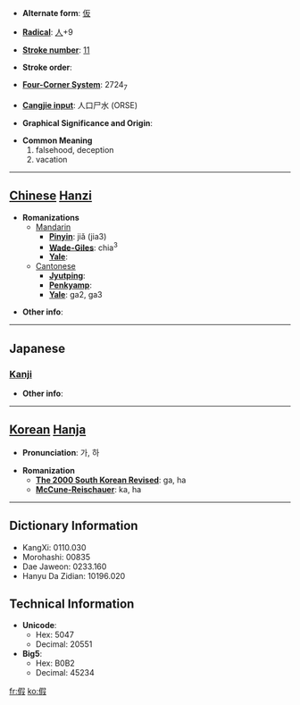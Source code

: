 * '''Alternate form''': [[仮]]

* '''[[Wiktionary:Chinese radical index| Radical]]''': [[Wiktionary:Chinese radical index 人|人]]+9

* '''[[Wiktionary:Chinese total strokes index|Stroke number]]''': [[Wiktionary:Chinese total strokes index 11|11]]

* '''Stroke order''': 

* '''[[Wiktionary:Chinese four corner index|Four-Corner System]]''': 2724<sub>7</sub>

* '''[[Wiktionary:Chinese Cangjie index|Cangjie input]]''': 人口尸水 (ORSE)

* '''Graphical Significance and Origin''': 

* '''Common Meaning'''
*#falsehood, deception
*# vacation


----

== [[Chinese]] [[Hanzi]] ==

* '''Romanizations'''
** [[Mandarin]]
*** '''[[Pinyin]]''': jiǎ (jia3)
*** '''[[Wade-Giles]]''': chia<sup>3</sup>
*** '''[[Yale]]''': 
**[[Cantonese]]
***'''[[Jyutping]]''':
***'''[[Penkyamp]]''': 
***'''[[Yale]]''': ga2, ga3

* '''Other info''': 

----

==Japanese==
===[[Kanji]]===
{{kanji|on readings=[[か]] (ka), [[け]] (ke)
|kun readings=[[かり]] (kari)
}}

* '''Other info''':  

----

== [[Korean]] [[Hanja]] ==

* '''Pronunciation''': 가, 하

* '''Romanization'''
** '''[[The 2000 South Korean Revised Romanization|The 2000 South Korean Revised]]''': ga, ha
** '''[[McCune-Reischauer]]''': ka, ha

----

== Dictionary Information ==

* KangXi: 0110.030
* Morohashi: 00835
* Dae Jaweon: 0233.160
* Hanyu Da Zidian: 10196.020

== Technical Information ==

* '''Unicode''':
** Hex: 5047
** Decimal: 20551
* '''Big5''':
** Hex: B0B2
** Decimal: 45234

[[fr:假]]
[[ko:假]]